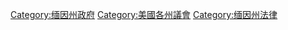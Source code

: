 [[Category:缅因州政府|Category:缅因州政府]]
[[Category:美國各州議會|Category:美國各州議會]]
[[Category:缅因州法律|Category:缅因州法律]]